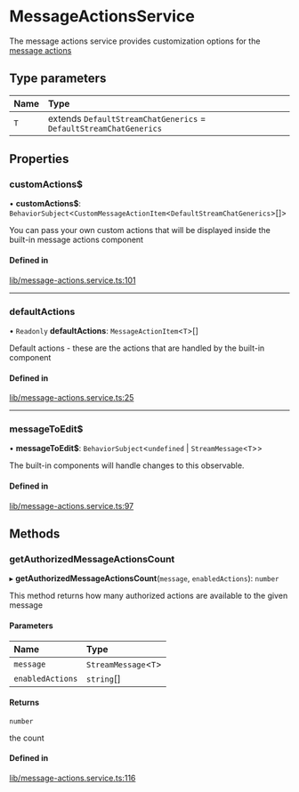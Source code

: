 # MessageActionsService

The message actions service provides customization options for the [message actions](../../components/MessageActionsBoxComponent)

## Type parameters

| Name | Type |
| :------ | :------ |
| `T` | extends `DefaultStreamChatGenerics` = `DefaultStreamChatGenerics` |

## Properties

### customActions$

• **customActions$**: `BehaviorSubject`<`CustomMessageActionItem`<`DefaultStreamChatGenerics`\>[]\>

You can pass your own custom actions that will be displayed inside the built-in message actions component

#### Defined in

[lib/message-actions.service.ts:101](https://github.com/GetStream/stream-chat-angular/blob/2828b5d/projects/stream-chat-angular/src/lib/message-actions.service.ts#L101)

___

### defaultActions

• `Readonly` **defaultActions**: `MessageActionItem`<`T`\>[]

Default actions - these are the actions that are handled by the built-in component

#### Defined in

[lib/message-actions.service.ts:25](https://github.com/GetStream/stream-chat-angular/blob/2828b5d/projects/stream-chat-angular/src/lib/message-actions.service.ts#L25)

___

### messageToEdit$

• **messageToEdit$**: `BehaviorSubject`<`undefined` \| `StreamMessage`<`T`\>\>

The built-in components will handle changes to this observable.

#### Defined in

[lib/message-actions.service.ts:97](https://github.com/GetStream/stream-chat-angular/blob/2828b5d/projects/stream-chat-angular/src/lib/message-actions.service.ts#L97)

## Methods

### getAuthorizedMessageActionsCount

▸ **getAuthorizedMessageActionsCount**(`message`, `enabledActions`): `number`

This method returns how many authorized actions are available to the given message

#### Parameters

| Name | Type |
| :------ | :------ |
| `message` | `StreamMessage`<`T`\> |
| `enabledActions` | `string`[] |

#### Returns

`number`

the count

#### Defined in

[lib/message-actions.service.ts:116](https://github.com/GetStream/stream-chat-angular/blob/2828b5d/projects/stream-chat-angular/src/lib/message-actions.service.ts#L116)
